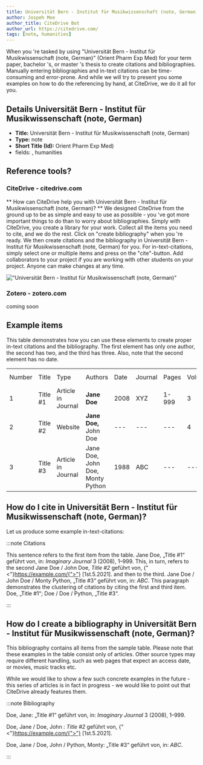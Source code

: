 ```yaml
---
title: Universität Bern - Institut für Musikwissenschaft (note, German)
author: Jospeh Moe
author_title: CiteDrive Bot
author_url: https://citedrive.com/
tags: [note, humanities]
---
```


When you 're tasked by using "Universität Bern - Institut für Musikwissenschaft (note, German)" (Orient Pharm Exp Med) for your term paper, bachelor 's, or master 's thesis to create citations and bibliographies.
Manually entering bibliographies and in-text citations can be time-consuming and error-prone. And while we will try to present you some examples on how to do the referencing by hand, at CiteDrive, we do it all for you.

## Details  Universität Bern - Institut für Musikwissenschaft (note, German)
* **Title:** Universität Bern - Institut für Musikwissenschaft (note, German)
* **Type:** note
* **Short Title (Id):** Orient Pharm Exp Med)
* fields: , humanities

## Reference tools?
### CiteDrive - citedrive.com
** How can CiteDrive help you with Universität Bern - Institut für Musikwissenschaft (note, German)? **
We designed CiteDrive from the ground up to be as simple and easy to use as possible - you 've got more important things to do than to worry about bibliographies. Simply with CiteDrive, you create a library for your work. Collect all the items you need to cite, and we do the rest. Click on "create bibliography" when you 're ready. We then create citations and the bibliography in Universität Bern - Institut für Musikwissenschaft (note, German) for you. For in-text-citations, simply select one or multiple items and press on the "cite"-button. Add collaborators to your project if you are working with other students on your project. Anyone can make changes at any time.


!["Universität Bern - Institut für Musikwissenschaft (note, German)"](images/universitat-bern--institut-fur-musikwissenschaft-note-german.svg "Choose Universität Bern - Institut für Musikwissenschaft (note, German) in the CiteDrive App")

### Zotero - zotero.com

coming soon

## Example items

This table demonstrates how you can use these elements to create proper in-text citations and the bibliography. The first element has only one author, the second has two, and the third has three. Also, note that the second element has no date.


<table>
  <tr>
   <td>Number
   </td>
   <td>Title
   </td>
   <td>Type
   </td>
   <td>Authors
   </td>
   <td>Date
   </td>
   <td>Journal
   </td>
   <td>Pages
   </td>
   <td>Volume
   </td>
   <td>Issue
   </td>
   <td>Access Date
   </td>
  </tr>
  <tr>
   <td>1
   </td>
   <td>Title #1
   </td>
   <td>Article in Journal
   </td>
   <td><strong>Jane Doe</strong>
   </td>
   <td>2008
   </td>
   <td>XYZ
   </td>
   <td>1-999
   </td>
   <td>3
   </td>
   <td>2
   </td>
   <td>--
   </td>
  </tr>
  <tr>
   <td>
2
   </td>
   <td>Title #2
   </td>
   <td>Website
   </td>
   <td><strong>Jane Doe, </strong>John Doe
   </td>
   <td>---
   </td>
   <td>---
   </td>
   <td>---
   </td>
   <td>4
   </td>
   <td>---
   </td>
   <td>2020-05-01
   </td>
  </tr>
  <tr>
   <td>3
   </td>
   <td>Title #3
   </td>
   <td>Article in Journal
   </td>
   <td>Jane Doe, John Doe, Monty Python
   </td>
   <td>1988
   </td>
   <td>ABC
   </td>
   <td>---
   </td>
   <td>---
   </td>
   <td>16
   </td>
   <td>---
   </td>
  </tr>
</table>



## How do I cite in  Universität Bern - Institut für Musikwissenschaft (note, German)?

Let us produce some example in-text-citations:

:::note Citations


This sentence refers to the first item from the table. Jane Doe, „Title #1“ geführt von, in: <i>Imaginary Journal</i> 3 (2008), 1–999. This, in turn, refers to the second Jane Doe / John  Doe, <i>Title #2</i> geführt von,  {"<"}https://example.com/{">"} [1st.5.2021].
and then to the third.  Jane Doe / John Doe / Monty Python, „Title #3“ geführt von, in: <i>ABC</i>.
This paragraph demonstrates the clustering of citations by citing the first and third item. Doe, „Title #1“; Doe / Doe / Python, „Title #3“.

:::

## How do I create a bibliography in Universität Bern - Institut für Musikwissenschaft (note, German)?

This bibliography contains all items from the sample table. Please note that these examples in the table consist only of articles. Other source types may require different handling, such as web pages that expect an access date, or movies, music tracks etc.

While we would like to show a few such concrete examples in the future - this series of articles is in fact in progress - we would like to point out that CiteDrive already features them.

:::note Bibliography

Doe, Jane: „Title #1“ geführt von, in: <i>Imaginary Journal</i> 3 (2008), 1–999.

Doe, Jane / Doe, John : <i>Title #2</i> geführt von,  {"<"}https://example.com/{">"} [1st.5.2021].

Doe, Jane / Doe, John / Python, Monty: „Title #3“ geführt von, in: <i>ABC</i>.



:::


        